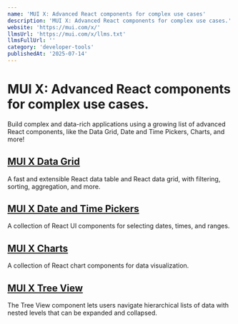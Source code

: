 ```yaml
---
name: 'MUI X: Advanced React components for complex use cases'
description: 'MUI X: Advanced React components for complex use cases.'
website: 'https://mui.com/x/'
llmsUrl: 'https://mui.com/x/llms.txt'
llmsFullUrl: ''
category: 'developer-tools'
publishedAt: '2025-07-14'
---
```


# MUI X: Advanced React components for complex use cases.

Build complex and data-rich applications using a growing list of advanced React components, like the Data Grid, Date and Time Pickers, Charts, and more!

## [MUI X Data Grid](https://mui.com/x/react-data-grid/)

A fast and extensible React data table and React data grid, with filtering, sorting, aggregation, and more.

## [MUI X Date and Time Pickers](https://mui.com/x/react-date-pickers/)

A collection of React UI components for selecting dates, times, and ranges.

## [MUI X Charts](https://mui.com/x/react-charts/)

A collection of React chart components for data visualization.

## [MUI X Tree View](https://mui.com/x/react-tree-view/)

The Tree View component lets users navigate hierarchical lists of data with nested levels that can be expanded and collapsed.

